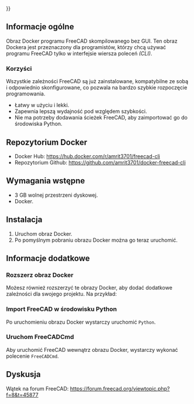 <languages/>
{{UnfinishedDocu{{#translation:}}}}

{{Docnav/pl
|[[Compile_on_Docker/pl|Kompilacja w środowisku Docker]]
|[[Compiling_(Speeding_up)/pl|Kompilacja (przyspieszamy)]]
}}

{{TOCright}}

<span id="Overview"></span>
==Informacje ogólne==

Obraz Docker programu FreeCAD skompilowanego bez GUI. Ten obraz Dockera jest przeznaczony dla programistów, którzy chcą używać programu FreeCAD tylko w interfejsie wiersza poleceń ''(CLI)''.

<span id="Benefits"></span>
===Korzyści===

Wszystkie zależności FreeCAD są już zainstalowane, kompatybilne ze sobą i odpowiednio skonfigurowane, co pozwala na bardzo szybkie rozpoczęcie programowania.
* Łatwy w użyciu i lekki.
* Zapewnia lepszą wydajność pod względem szybkości.
* Nie ma potrzeby dodawania ścieżek FreeCAD, aby zaimportować go do środowiska Python.

<span id="Docker_Repository"></span>
==Repozytorium Docker== 

* Docker Hub: https://hub.docker.com/r/amrit3701/freecad-cli
* Repozytorium Github: https://github.com/amrit3701/docker-freecad-cli

<span id="Prerequisites"></span>
==Wymagania wstępne== 

* 3 GB wolnej przestrzeni dyskowej.
* Docker.

<span id="Installation"></span>
==Instalacja== 

# Uruchom obraz Docker.{{Code|lang=bash|code=
docker pull amrit3701/freecad-cli:latest
}}
# Po pomyślnym pobraniu obrazu Docker można go teraz uruchomić.{{Code|lang=bash|code=
docker run -it amrit3701/freecad-cli:lastest bash
}}


<span id="Additional_information"></span>
==Informacje dodatkowe== 

<span id="Extend_Docker_image"></span>
===Rozszerz obraz Docker=== 

Możesz również rozszerzyć te obrazy Docker, aby dodać dodatkowe zależności dla swojego projektu. Na przykład:
{{Code|lang=docker|code=

# Dockerfile

FROM amrit3701/freecad-cli:lastest

# Add additional dependencies

# pip3.8 install <some_package>
}}

<span id="Import_FreeCAD_in_Python"></span>
===Import FreeCAD w środowisku Python=== 

Po uruchomieniu obrazu Docker wystarczy uruchomić <code>Python</code>.

{{Code|lang=bash|code=
$ docker run -it amrit3701/freecad-cli:lastest bash
root@f0ec904cf9b9:/# python3.8
Python 3.8.5 (default, Jul 20 2020, 19:48:14)
[GCC 7.5.0] on linux
Type "help", "copyright", "credits" or "license" for more information.
>>> import FreeCAD
>>> import Part
>>> import Draft
>>> import Arch
}}

<span id="Launch_FreeCADCmd"></span>
===Uruchom FreeCADCmd=== 

Aby uruchomić FreeCAD wewnątrz obrazu Docker, wystarczy wykonać polecenie <code>FreeCADCmd</code>.

<span id="Discussion"></span>
==Dyskusja== 

Wątek na forum FreeCAD: https://forum.freecad.org/viewtopic.php?f=8&t=45877


{{Docnav/pl
|[[Compile_on_Docker/pl|Kompilacja w środowisku Docker]]
|[[Compiling_(Speeding_up)/pl|Kompilacja (przyspieszamy)]]
}}